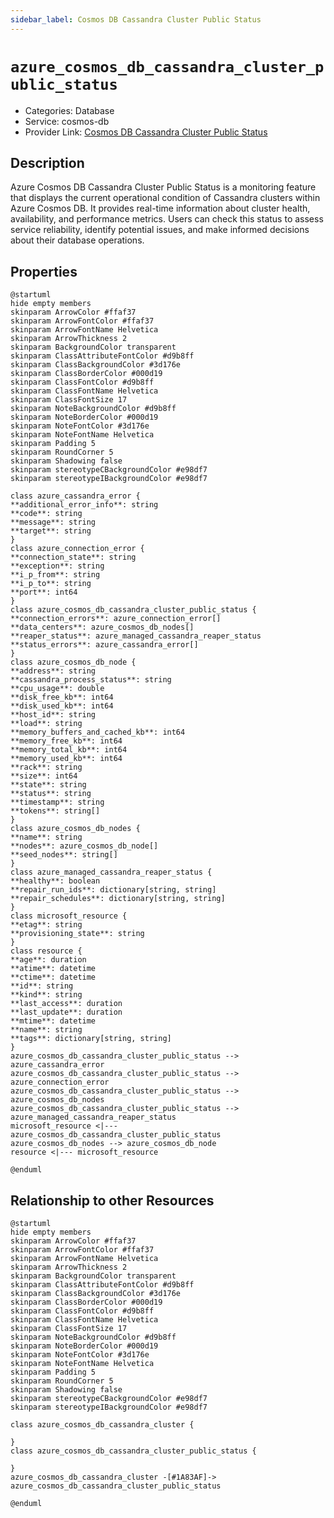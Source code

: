 ```yaml
---
sidebar_label: Cosmos DB Cassandra Cluster Public Status
---
```


# `azure_cosmos_db_cassandra_cluster_public_status`

- Categories: Database
- Service: cosmos-db
- Provider Link: [Cosmos DB Cassandra Cluster Public Status](https://learn.microsoft.com/en-us/azure/cosmos-db/cassandra/)

## Description
Azure Cosmos DB Cassandra Cluster Public Status is a monitoring feature that displays the current operational condition of Cassandra clusters within Azure Cosmos DB. It provides real-time information about cluster health, availability, and performance metrics. Users can check this status to assess service reliability, identify potential issues, and make informed decisions about their database operations.

## Properties
<ZoomPanPinch>

```kroki imgType="plantuml" imgAlt="Diagram of Cosmos DB Cassandra Cluster Public Status data model"
@startuml
hide empty members
skinparam ArrowColor #ffaf37
skinparam ArrowFontColor #ffaf37
skinparam ArrowFontName Helvetica
skinparam ArrowThickness 2
skinparam BackgroundColor transparent
skinparam ClassAttributeFontColor #d9b8ff
skinparam ClassBackgroundColor #3d176e
skinparam ClassBorderColor #000d19
skinparam ClassFontColor #d9b8ff
skinparam ClassFontName Helvetica
skinparam ClassFontSize 17
skinparam NoteBackgroundColor #d9b8ff
skinparam NoteBorderColor #000d19
skinparam NoteFontColor #3d176e
skinparam NoteFontName Helvetica
skinparam Padding 5
skinparam RoundCorner 5
skinparam Shadowing false
skinparam stereotypeCBackgroundColor #e98df7
skinparam stereotypeIBackgroundColor #e98df7

class azure_cassandra_error {
**additional_error_info**: string
**code**: string
**message**: string
**target**: string
}
class azure_connection_error {
**connection_state**: string
**exception**: string
**i_p_from**: string
**i_p_to**: string
**port**: int64
}
class azure_cosmos_db_cassandra_cluster_public_status {
**connection_errors**: azure_connection_error[]
**data_centers**: azure_cosmos_db_nodes[]
**reaper_status**: azure_managed_cassandra_reaper_status
**status_errors**: azure_cassandra_error[]
}
class azure_cosmos_db_node {
**address**: string
**cassandra_process_status**: string
**cpu_usage**: double
**disk_free_kb**: int64
**disk_used_kb**: int64
**host_id**: string
**load**: string
**memory_buffers_and_cached_kb**: int64
**memory_free_kb**: int64
**memory_total_kb**: int64
**memory_used_kb**: int64
**rack**: string
**size**: int64
**state**: string
**status**: string
**timestamp**: string
**tokens**: string[]
}
class azure_cosmos_db_nodes {
**name**: string
**nodes**: azure_cosmos_db_node[]
**seed_nodes**: string[]
}
class azure_managed_cassandra_reaper_status {
**healthy**: boolean
**repair_run_ids**: dictionary[string, string]
**repair_schedules**: dictionary[string, string]
}
class microsoft_resource {
**etag**: string
**provisioning_state**: string
}
class resource {
**age**: duration
**atime**: datetime
**ctime**: datetime
**id**: string
**kind**: string
**last_access**: duration
**last_update**: duration
**mtime**: datetime
**name**: string
**tags**: dictionary[string, string]
}
azure_cosmos_db_cassandra_cluster_public_status --> azure_cassandra_error
azure_cosmos_db_cassandra_cluster_public_status --> azure_connection_error
azure_cosmos_db_cassandra_cluster_public_status --> azure_cosmos_db_nodes
azure_cosmos_db_cassandra_cluster_public_status --> azure_managed_cassandra_reaper_status
microsoft_resource <|--- azure_cosmos_db_cassandra_cluster_public_status
azure_cosmos_db_nodes --> azure_cosmos_db_node
resource <|--- microsoft_resource

@enduml
```

</ZoomPanPinch>


## Relationship to other Resources
<ZoomPanPinch>

```kroki imgType="plantuml" imgAlt="Diagram of Cosmos DB Cassandra Cluster Public Status resource relationships"
@startuml
hide empty members
skinparam ArrowColor #ffaf37
skinparam ArrowFontColor #ffaf37
skinparam ArrowFontName Helvetica
skinparam ArrowThickness 2
skinparam BackgroundColor transparent
skinparam ClassAttributeFontColor #d9b8ff
skinparam ClassBackgroundColor #3d176e
skinparam ClassBorderColor #000d19
skinparam ClassFontColor #d9b8ff
skinparam ClassFontName Helvetica
skinparam ClassFontSize 17
skinparam NoteBackgroundColor #d9b8ff
skinparam NoteBorderColor #000d19
skinparam NoteFontColor #3d176e
skinparam NoteFontName Helvetica
skinparam Padding 5
skinparam RoundCorner 5
skinparam Shadowing false
skinparam stereotypeCBackgroundColor #e98df7
skinparam stereotypeIBackgroundColor #e98df7

class azure_cosmos_db_cassandra_cluster {

}
class azure_cosmos_db_cassandra_cluster_public_status {

}
azure_cosmos_db_cassandra_cluster -[#1A83AF]-> azure_cosmos_db_cassandra_cluster_public_status

@enduml
```

</ZoomPanPinch>




